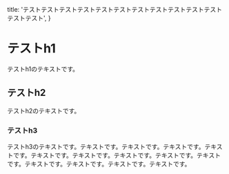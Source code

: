   title: 'テストテストテストテストテストテストテストテストテストテストテストテストテスト',
}

# テストh1

テストh1のテキストです。

## テストh2

テストh2のテキストです。

### テストh3

テストh3のテキストです。テキストです。テキストです。テキストです。テキストです。テキストです。テキストです。テキストです。テキストです。テキストです。テキストです。テキストです。テキストです。テキストです。
